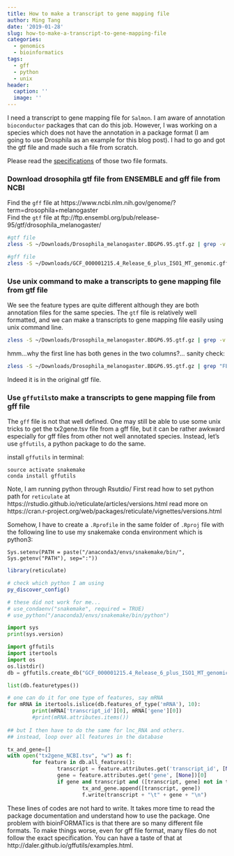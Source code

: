 ```yaml
---
title: How to make a transcript to gene mapping file
author: Ming Tang
date: '2019-01-28'
slug: how-to-make-a-transcript-to-gene-mapping-file
categories:
  - genomics
  - bioinformatics
tags:
  - gff
  - python
  - unix
header:
  caption: ''
  image: ''
---
```


I need a transcript to gene mapping file for `Salmon`. I am aware of annotation `bioconductor` packages that can do this job. However, I was working on a species which does not have the annotation in a package format (I am going to use Drosphila as an example for this blog post). I had to go and got the gtf file and made such a file from scratch.
 
Please read the [specifications](https://useast.ensembl.org/info/website/upload/gff.html) of those two file formats.

### Download drosophila gtf file from ENSEMBLE and gff file from NCBI

Find the `gff` file at https://www.ncbi.nlm.nih.gov/genome/?term=drosophila+melanogaster  
Find the `gtf` file at ftp://ftp.ensembl.org/pub/release-95/gtf/drosophila_melanogaster/


```bash
#gtf file
zless -S ~/Downloads/Drosophila_melanogaster.BDGP6.95.gtf.gz | grep -v "#" | cut -f3 | sort | uniq -c
```


```bash
#gff file
zless -S ~/Downloads/GCF_000001215.4_Release_6_plus_ISO1_MT_genomic.gff.gz| grep -v "#" | cut -f3 | sort | uniq -c
```

### Use unix command to make a transcripts to gene mapping file from gtf file

We see the feature types are quite different although they are both annotation files for the same species.
The `gtf` file is relatively well formatted, and we can make a transcripts to gene mapping file easily using
unix command line.

```bash
zless -S ~/Downloads/Drosophila_melanogaster.BDGP6.95.gtf.gz | grep -v "#" | awk '$3=="transcript"' | cut -f9 | tr -s ";" " " | awk '{print$4"\t"$2}' | sort | uniq |  sed 's/\"//g' | tee tx2gene_ensemble.tsv| head
```

hmm...why the first line has both genes in the two columns?...
sanity check:
```bash
zless -S ~/Downloads/Drosophila_melanogaster.BDGP6.95.gtf.gz | grep "FBgn0013687" | less -S
```
Indeed it is in the original gtf file.

### Use `gffutils`to  make a transcripts to gene mapping file from gff file

The `gff` file is not that well defined. One may still be able to use some unix tricks to get the tx2gene.tsv file from a gff file, but it can be rather awkward especially for gff files from other not well annotated species. Instead, let's use `gffutils`, a python package to do the same.

install `gffutils` in terminal:

`source activate snakemake`  
`conda install gffutils`


Note, I am running python through Rsutdio/ First read how to set python path for `reticulate` at https://rstudio.github.io/reticulate/articles/versions.html
read more on https://cran.r-project.org/web/packages/reticulate/vignettes/versions.html

Somehow, I have to create a `.Rprofile` in the same folder of `.Rproj` file with the following line to use my snakemake conda environment which is python3:

`Sys.setenv(PATH = paste("/anaconda3/envs/snakemake/bin/", Sys.getenv("PATH"), sep=":"))`

```r
library(reticulate)

# check which python I am using
py_discover_config()

# these did not work for me...
# use_condaenv("snakemake", required = TRUE)
# use_python("/anaconda3/envs/snakemake/bin/python")
```


```python
import sys
print(sys.version)
```

```python
import gffutils
import itertools
import os
os.listdir()
db = gffutils.create_db("GCF_000001215.4_Release_6_plus_ISO1_MT_genomic.gff.gz", ":memory:", force = True,merge_strategy="merge", id_spec={'gene': 'Dbxref'})

list(db.featuretypes())

# one can do it for one type of features, say mRNA
for mRNA in itertools.islice(db.features_of_type('mRNA'), 10):
        print(mRNA['transcript_id'][0], mRNA['gene'][0])
        #print(mRNA.attributes.items())
        
## but I then have to do the same for lnc_RNA and others.        
## instead, loop over all features in the database

tx_and_gene=[]
with open("tx2gene_NCBI.tsv", "w") as f:
        for feature in db.all_features():
                transcript = feature.attributes.get('transcript_id', [None])[0]
                gene = feature.attributes.get('gene', [None])[0]
                if gene and transcript and ([transcript, gene] not in tx_and_gene):
                        tx_and_gene.append([transcript, gene])
                        f.write(transcript + "\t" + gene + "\n")
```

These lines of codes are not hard to write. It takes more time to read the package documentation and understand how to use the package. One problem with bioinFORMATics is that there are so many different file formats. To make things worse, even for gff file format, many files do not follow the exact specification. You can have a taste of that at http://daler.github.io/gffutils/examples.html.
